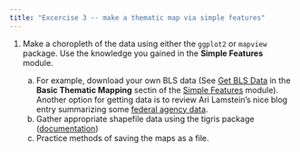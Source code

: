 ```yaml
---
title: "Excercise 3 -- make a thematic map via simple features"
---
```


1. Make a choropleth of the data using either the `ggplot2` or `mapview` package.  Use the knowledge you gained in the **Simple Features** module.

    a. For example, download your own BLS data (See [Get BLS Data](031_thematic_mapping.html#get_bls_data) in the  **Basic Thematic Mapping** sectin of the [Simple Features](030_thematic_sf.html) module).  Another option for getting data is to review Ari Lamstein's nice blog entry summarizing some [federal agency data](https://www.arilamstein.com/blog/2017/09/18/datasets-building-data-analysis-portfolio/).  
    b. Gather appropriate shapefile data using the tigris package ([documentation](https://github.com/walkerke/tigris#tigris))
    c. Practice methods of saving the maps as a file.
    
    
    
```r

```

